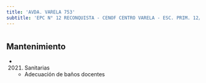 ```yaml
---
title: 'AVDA. VARELA 753'
subtitle: 'EPC N° 12 RECONQUISTA - CENOF CENTRO VARELA - ESC. PRIM. 12/11°'
---
```


#


## Mantenimiento

*  (2021) Sanitarias 
    + Adecuación de baños docentes



